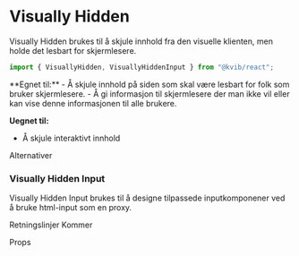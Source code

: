 
<Meta of={VisuallyHiddenStories} />

# Visually Hidden

Visually Hidden brukes til å skjule innhold fra den visuelle klienten, men holde det lesbart for skjermlesere.

```jsx
import { VisuallyHidden, VisuallyHiddenInput } from "@kvib/react";
```

<DocsContainer>
**Egnet til:**
- Å skjule innhold på siden som skal være lesbart for folk som bruker skjermlesere.
- Å gi informasjon til skjermlesere der man ikke vil eller kan vise denne informasjonen til alle brukere.

**Uegnet til:**

- Å skjule interaktivt innhold

<Feedback component="Visually Hidden" />

</DocsContainer>

<DocsHeading>Alternativer</DocsHeading>
<DocsContainer>
### Visually Hidden Input
Visually Hidden Input brukes til å designe tilpassede inputkomponener ved å bruke html-input som en proxy.

</DocsContainer>

<DocsHeading>Retningslinjer</DocsHeading>
<DocsContainer>Kommer</DocsContainer>

<DocsHeading>Props</DocsHeading>

<Canvas of={VisuallyHiddenStories.VisuallyHidden} />
<Controls of={VisuallyHiddenStories.VisuallyHidden} />
